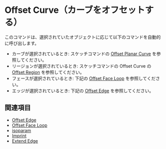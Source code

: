 
# Offset Curve（カーブをオフセットする）

<Reference shortcut="O" command="Offset Curve" button="コマンドバー右" />

このコマンドは、選択されていたオブジェクトに応じて以下のコマンドを自動的に呼び出します。
   - カーブが選択されているとき: スケッチコマンドの [Offset Planar Curve](../sketch/offset-planar-curve) を参照してください。
   - リージョンが選択されているとき: スケッチコマンドの Offset Curve の [Offset Region](../sketch/offset-region) を参照してください。
   - フェースが選択されているとき: 下記の [Offset Face Loop](./offset-face-loop) を参照してください。
   - エッジが選択されているとき: 下記の [Offset Edge](./offset-edge) を参照してください。

## 関連項目
- [Offset Edge](./offset-edge)
- [Offset Face Loop](./offset-face-loop)
- [isoparam](./isoparam)
- [Imprint](./imprint)
- [Extend Edge](./extend-edge)









